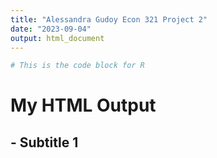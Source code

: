 ```yaml
---
title: "Alessandra Gudoy Econ 321 Project 2"
date: "2023-09-04"
output: html_document
---
```


```r

# This is the code block for R

```

# My HTML Output
## - Subtitle 1

